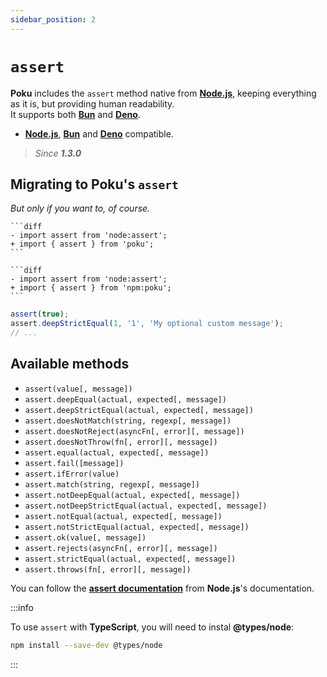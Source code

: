 ```yaml
---
sidebar_position: 2
---
```



# `assert`

**Poku** includes the `assert` method native from [**Node.js**][node-version-url], keeping everything as it is, but providing human readability.<br/>
It supports both [**Bun**][bun-version-url] and [**Deno**][deno-version-url].

[node-version-url]: https://github.com/nodejs/node
[bun-version-url]: https://github.com/oven-sh/bun
[deno-version-url]: https://github.com/denoland/deno

- [**Node.js**][node-version-url], [**Bun**][bun-version-url] and [**Deno**][deno-version-url] compatible.

> _Since **1.3.0**_

## Migrating to **Poku**'s `assert`

_But only if you want to, of course._

<Tabs>
  <TabItem default value='Node.js, TypeScript (Node.js) and Bun'>
      
    ```diff
    - import assert from 'node:assert';
    + import { assert } from 'poku';
    ```

  </TabItem>
  <TabItem value='Deno'>
  
    ```diff
    - import assert from 'node:assert';
    + import { assert } from 'npm:poku';
    ```

  </TabItem>
</Tabs>

```ts
assert(true);
assert.deepStrictEqual(1, '1', 'My optional custom message');
// ...
```

## Available methods

- `assert(value[, message])`
- `assert.deepEqual(actual, expected[, message])`
- `assert.deepStrictEqual(actual, expected[, message])`
- `assert.doesNotMatch(string, regexp[, message])`
- `assert.doesNotReject(asyncFn[, error][, message])`
- `assert.doesNotThrow(fn[, error][, message])`
- `assert.equal(actual, expected[, message])`
- `assert.fail([message])`
- `assert.ifError(value)`
- `assert.match(string, regexp[, message])`
- `assert.notDeepEqual(actual, expected[, message])`
- `assert.notDeepStrictEqual(actual, expected[, message])`
- `assert.notEqual(actual, expected[, message])`
- `assert.notStrictEqual(actual, expected[, message])`
- `assert.ok(value[, message])`
- `assert.rejects(asyncFn[, error][, message])`
- `assert.strictEqual(actual, expected[, message])`
- `assert.throws(fn[, error][, message])`

You can follow the [**assert documentation**](https://nodejs.org/api/assert.html) from **Node.js**'s documentation.

:::info

To use `assert` with **TypeScript**, you will need to instal **@types/node**:

```bash
npm install --save-dev @types/node
```

:::
